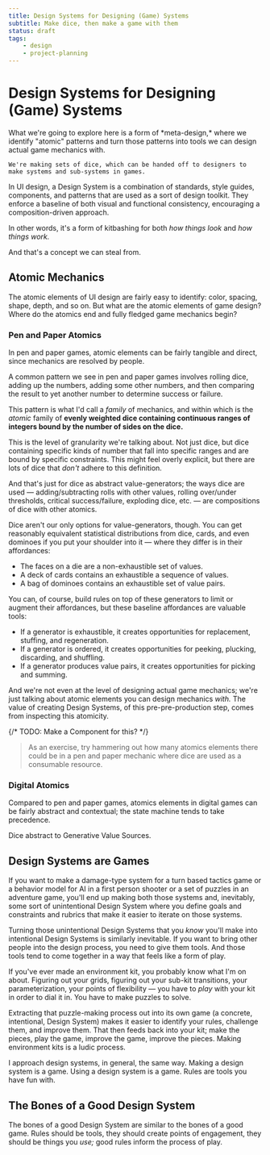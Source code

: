 ```yaml
---
title: Design Systems for Designing (Game) Systems
subtitle: Make dice, then make a game with them
status: draft
tags:
    - design
    - project-planning
---
```




# Design Systems for Designing (Game) Systems

<Callout kind="summary">
    What we're going to explore here is a form of *meta-design,* where we identify "atomic" patterns and turn those patterns into tools we can design actual game mechanics with.

    We're making sets of dice, which can be handed off to designers to make systems and sub-systems in games.
</Callout>

In UI design, a Design System is a combination of standards, style guides, components, and patterns that are used as a sort of design toolkit.
They enforce a baseline of both visual and functional consistency, encouraging a composition-driven approach.

In other words, it's a form of kitbashing for both *how things look* and *how things work.*

And that's a concept we can steal from.

## Atomic Mechanics 

The atomic elements of UI design are fairly easy to identify: color, spacing, shape, depth, and so on.
But what are the atomic elements of game design?
Where do the atomics end and fully fledged game mechanics begin?

### Pen and Paper Atomics

In pen and paper games, atomic elements can be fairly tangible and direct, since mechanics are resolved by people.

A common pattern we see in pen and paper games involves rolling dice, adding up the numbers, adding some other numbers, and then comparing the result to yet another number to determine success or failure.

This pattern is what I'd call a *family* of mechanics, and within which is the *atomic* family of **evenly weighted dice containing continuous ranges of integers bound by the number of sides on the dice.**

This is the level of granularity we're talking about.
Not just dice, but dice containing specific kinds of number that fall into specific ranges and are bound by specific constraints.
This might feel overly explicit, but there are lots of dice that *don't* adhere to this definition.

And that's just for dice as abstract value-generators; the ways dice are used — adding/subtracting rolls with other values, rolling over/under thresholds, critical success/failure, exploding dice, etc. — are compositions of dice with other atomics.

Dice aren't our only options for value-generators, though.
You can get reasonably equivalent statistical distributions from dice, cards, and even dominoes if you put your shoulder into it — where they differ is in their affordances:

- The faces on a die are a non-exhaustible set of values.
- A deck of cards contains an exhaustible a sequence of values.
- A bag of dominoes contains an exhaustible set of value pairs.

You can, of course, build rules on top of these generators to limit or augment their affordances, but these baseline affordances are valuable tools:

- If a generator is exhaustible, it creates opportunities for replacement, stuffing, and regeneration.
- If a generator is ordered, it creates opportunities for peeking, plucking, discarding, and shuffling.
- If a generator produces value pairs, it creates opportunities for picking and summing.

And we're not even at the level of designing actual game mechanics; we're just talking about atomic elements you can design mechanics *with.*
The value of creating Design Systems, of this pre-pre-production step, comes from inspecting this atomicity.

{/* TODO: Make a Component for this? */}
> As an exercise, try hammering out how many atomics elements there could be in a pen and paper mechanic where dice are used as a consumable resource.

### Digital Atomics

Compared to pen and paper games, atomics elements in digital games can be fairly abstract and contextual; the state machine tends to take precedence.

Dice abstract to Generative Value Sources.


## Design Systems are Games

If you want to make a damage-type system for a turn based tactics game or a behavior model for AI in a first person shooter or a set of puzzles in an adventure game, you'll end up making both those systems and, inevitably, some sort of unintentional Design System where you define goals and constraints and rubrics that make it easier to iterate on those systems.

Turning those unintentional Design Systems that you *know* you'll make into intentional Design Systems is similarly inevitable.
If you want to bring other people into the design process, you need to give them tools.
And those tools tend to come together in a way that feels like a form of play.

If you've ever made an environment kit, you probably know what I'm on about.
Figuring out your grids, figuring out your sub-kit transitions, your parameterization, your points of flexibility — you have to *play* with your kit in order to dial it in.
You have to make puzzles to solve.

Extracting that puzzle-making process out into its own game (a concrete, intentional, Design System) makes it easier to identify your rules, challenge them, and improve them.
That then feeds back into your kit; make the pieces, play the game, improve the game, improve the pieces.
Making environment kits is a ludic process.

I approach design systems, in general, the same way.
Making a design system is a game.
Using a design system is a game.
Rules are tools you have fun with.

## The Bones of a Good Design System

The bones of a good Design System are similar to the bones of a good game.
Rules should be tools, they should create points of engagement, they should be things you *use;* good rules inform the process of play.